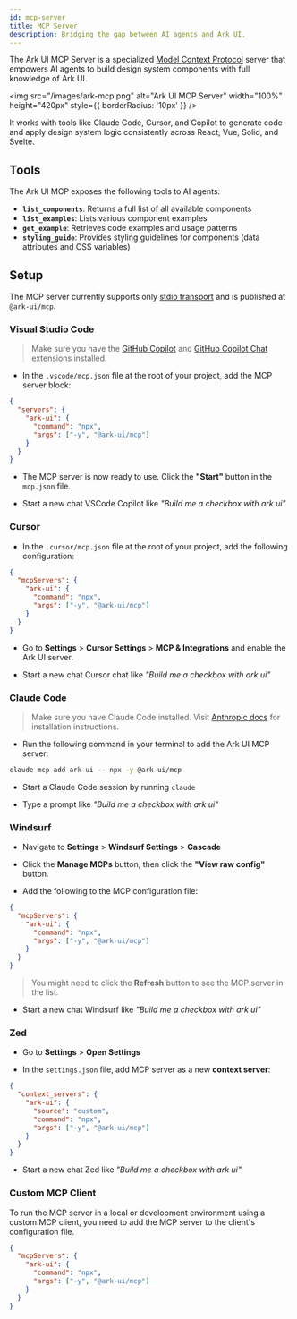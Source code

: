 ```yaml
---
id: mcp-server
title: MCP Server
description: Bridging the gap between AI agents and Ark UI.
---
```


The Ark UI MCP Server is a specialized [Model Context Protocol](https://modelcontextprotocol.io/introduction) server
that empowers AI agents to build design system components with full knowledge of Ark UI.

<img src="/images/ark-mcp.png" alt="Ark UI MCP Server" width="100%" height="420px" style={{ borderRadius: '10px' }} />

It works with tools like Claude Code, Cursor, and Copilot to generate code and apply design system logic consistently
across React, Vue, Solid, and Svelte.

## Tools

The Ark UI MCP exposes the following tools to AI agents:

- **`list_components`**: Returns a full list of all available components
- **`list_examples`**: Lists various component examples
- **`get_example`**: Retrieves code examples and usage patterns
- **`styling_guide`**: Provides styling guidelines for components (data attributes and CSS variables)

## Setup

The MCP server currently supports only
[stdio transport](https://modelcontextprotocol.io/specification/2025-06-18/basic/transports#stdio) and is published at
`@ark-ui/mcp`.

### Visual Studio Code

> Make sure you have the [GitHub Copilot](https://marketplace.visualstudio.com/items?itemName=GitHub.copilot) and
> [GitHub Copilot Chat](https://marketplace.visualstudio.com/items?itemName=GitHub.copilot-chat) extensions installed.

- In the `.vscode/mcp.json` file at the root of your project, add the MCP server block:

```json title=".vscode/mcp.json"
{
  "servers": {
    "ark-ui": {
      "command": "npx",
      "args": ["-y", "@ark-ui/mcp"]
    }
  }
}
```

- The MCP server is now ready to use. Click the **"Start"** button in the `mcp.json` file.

- Start a new chat VSCode Copilot like _"Build me a checkbox with ark ui"_

### Cursor

- In the `.cursor/mcp.json` file at the root of your project, add the following configuration:

```json
{
  "mcpServers": {
    "ark-ui": {
      "command": "npx",
      "args": ["-y", "@ark-ui/mcp"]
    }
  }
}
```

- Go to **Settings** > **Cursor Settings** > **MCP & Integrations** and enable the Ark UI server.

- Start a new chat Cursor chat like _"Build me a checkbox with ark ui"_

### Claude Code

> Make sure you have Claude Code installed. Visit [Anthropic docs](https://docs.anthropic.com/en/docs/claude-code/mcp)
> for installation instructions.

- Run the following command in your terminal to add the Ark UI MCP server:

```bash
claude mcp add ark-ui -- npx -y @ark-ui/mcp
```

- Start a Claude Code session by running `claude`

- Type a prompt like _"Build me a checkbox with ark ui"_

### Windsurf

- Navigate to **Settings** > **Windsurf Settings** > **Cascade**

- Click the **Manage MCPs** button, then click the **"View raw config"** button.

- Add the following to the MCP configuration file:

```json title=".codeium/windsurf/mcp_config.json"
{
  "mcpServers": {
    "ark-ui": {
      "command": "npx",
      "args": ["-y", "@ark-ui/mcp"]
    }
  }
}
```

> You might need to click the **Refresh** button to see the MCP server in the list.

- Start a new chat Windsurf like _"Build me a checkbox with ark ui"_

### Zed

- Go to **Settings** > **Open Settings**

- In the `settings.json` file, add MCP server as a new **context server**:

```json title=".config/zed/settings.json"
{
  "context_servers": {
    "ark-ui": {
      "source": "custom",
      "command": "npx",
      "args": ["-y", "@ark-ui/mcp"]
    }
  }
}
```

- Start a new chat Zed like _"Build me a checkbox with ark ui"_

### Custom MCP Client

To run the MCP server in a local or development environment using a custom MCP client, you need to add the MCP server to
the client's configuration file.

```json
{
  "mcpServers": {
    "ark-ui": {
      "command": "npx",
      "args": ["-y", "@ark-ui/mcp"]
    }
  }
}
```
